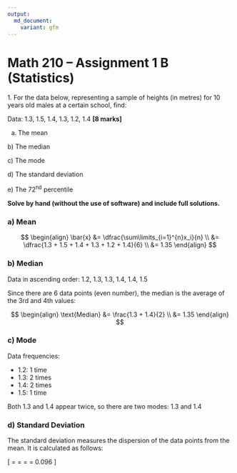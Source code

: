 ```yaml
---
output:
  md_document:
    variant: gfm
---
```


# Math 210 – Assignment 1 B (Statistics)

1\. For the data below, representing a sample of heights (in metres) for
10 years old males at a certain school, find:

Data: 1.3, 1.5, 1.4, 1.3, 1.2, 1.4 **[8 marks]**

a) The mean

b\) The median

c\) The mode

d\) The standard deviation

e\) The 72<sup>nd</sup> percentile

**Solve by hand (without the use of software) and include full
solutions.**

### a) Mean

$$
\begin{align}
\bar{x}
&= \dfrac{\sum\limits_{i=1}^{n}x_i}{n} \\
&= \dfrac{1.3 + 1.5 + 1.4 + 1.3 + 1.2 + 1.4}{6} \\
&= 1.35
\end{align}
$$

### b) Median

Data in ascending order: 1.2, 1.3, 1.3, 1.4, 1.4, 1.5

Since there are 6 data points (even number), the median is the average of the 3rd and 4th values:

$$
\begin{align}
\text{Median}
&= \frac{1.3 + 1.4}{2} \\
&= 1.35
\end{align}
$$

### c) Mode

Data frequencies:

- 1.2: 1 time
- 1.3: 2 times
- 1.4: 2 times
- 1.5: 1 time

Both 1.3 and 1.4 appear twice, so there are two modes: 1.3 and 1.4

### d) Standard Deviation

The standard deviation measures the dispersion of the data points from the mean. It is calculated as follows:

\[
\sigma = \sqrt{\frac{\sum (x_i - \bar{x})^2}{n}} = \sqrt{\frac{(1.3 - 1.35)^2 + (1.5 - 1.35)^2 + (1.4 - 1.35)^2 + (1.3 - 1.35)^2 + (1.2 - 1.35)^2 + (1.4 - 1.35)^2}{6}} = \sqrt{\frac{0.055}{6}} = 0.096
\]

